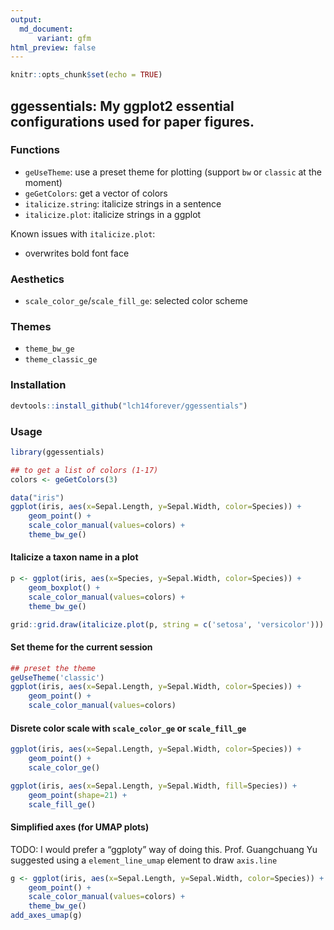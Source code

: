 ```yaml
---
output:
  md_document:
      variant: gfm
html_preview: false
---
```


```r
knitr::opts_chunk$set(echo = TRUE)
```

## ggessentials: My ggplot2 essential configurations used for paper figures.

### Functions

 - `geUseTheme`: use a preset theme for plotting (support `bw` or `classic` at the moment)
 - `geGetColors`: get a vector of colors
 - `italicize.string`: italicize strings in a sentence
 - `italicize.plot`: italicize strings in a ggplot

Known issues with `italicize.plot`:

 - overwrites bold font face
 
### Aesthetics

 - `scale_color_ge`/`scale_fill_ge`: selected color scheme

### Themes

 - `theme_bw_ge`
 - `theme_classic_ge`
 
### Installation
```r
devtools::install_github("lch14forever/ggessentials")
```

### Usage
```r
library(ggessentials)

## to get a list of colors (1-17)
colors <- geGetColors(3)

data("iris")
ggplot(iris, aes(x=Sepal.Length, y=Sepal.Width, color=Species)) + 
    geom_point() +
    scale_color_manual(values=colors) +
    theme_bw_ge()
```


#### Italicize a taxon name in a plot

```r
p <- ggplot(iris, aes(x=Species, y=Sepal.Width, color=Species)) + 
    geom_boxplot() +
    scale_color_manual(values=colors) +
    theme_bw_ge()

grid::grid.draw(italicize.plot(p, string = c('setosa', 'versicolor')))
```


#### Set theme for the current session

```r
## preset the theme
geUseTheme('classic')
ggplot(iris, aes(x=Sepal.Length, y=Sepal.Width, color=Species)) + 
    geom_point() +
    scale_color_manual(values=colors)
```

#### Disrete color scale with `scale_color_ge` or `scale_fill_ge`

```r
ggplot(iris, aes(x=Sepal.Length, y=Sepal.Width, color=Species)) + 
    geom_point() +
    scale_color_ge()
```

```r
ggplot(iris, aes(x=Sepal.Length, y=Sepal.Width, fill=Species)) + 
    geom_point(shape=21) +
    scale_fill_ge()
```

#### Simplified axes (for UMAP plots)

TODO: I would prefer a "ggploty" way of doing this. Prof. Guangchuang Yu suggested using a `element_line_umap` element to draw `axis.line`

```r
g <- ggplot(iris, aes(x=Sepal.Length, y=Sepal.Width, color=Species)) + 
    geom_point() +
    scale_color_manual(values=colors) +
    theme_bw_ge()
add_axes_umap(g)
```
